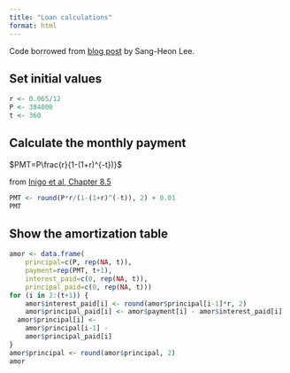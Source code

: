```yaml
---
title: "Loan calculations"
format: html
---
```


Code borrowed from [blog post][lee1] by Sang-Heon Lee.

[lee1]: https://www.r-bloggers.com/2022/06/loan-amortization-schedule-using-r-code/

## Set initial values

```r
r <- 0.065/12
P <- 384000
t <- 360
```
 
## Calculate the monthly payment

$PMT=P\frac{r}{1-(1+r)^{-t})}$

from [Inigo et al, Chapter 8.5][ini1]

[ini1]: https://math.libretexts.org/Courses/Las_Positas_College/Math_for_Liberal_Arts/08%3A_Consumer_Mathematics/8.05%3A_Amortized_Loans

```r
PMT <- round(P*r/(1-(1+r)^(-t)), 2) + 0.01
PMT
```

## Show the amortization table

```r
amor <- data.frame(
	principal=c(P, rep(NA, t)),
	payment=rep(PMT, t+1),
	interest_paid=c(0, rep(NA, t)),
	principal_paid=c(0, rep(NA, t)))
for (i in 2:(t+1)) {
	amor$interest_paid[i] <- round(amor$principal[i-1]*r, 2)
	amor$principal_paid[i] <- amor$payment[i] - amor$interest_paid[i]
  amor$principal[i] <- 
  	amor$principal[i-1] -
  	amor$principal_paid[i]
}
amor$principal <- round(amor$principal, 2)
amor
```
